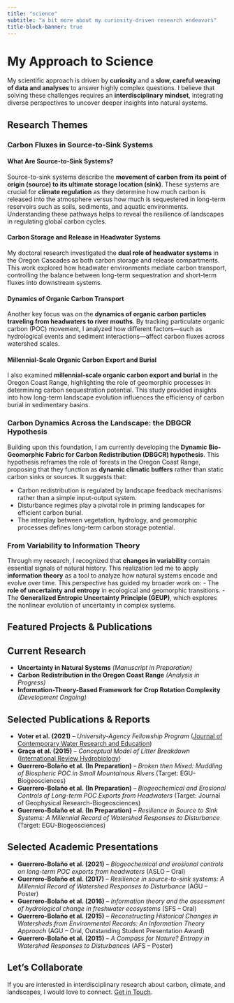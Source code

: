 ```yaml
---
title: "science"
subtitle: "a bit more about my curiosity-driven research endeavors"
title-block-banner: true
---
```


# My Approach to Science

My scientific approach is driven by **curiosity** and a **slow, careful weaving of data and analyses** to answer highly complex questions. I believe that solving these challenges requires an **interdisciplinary mindset**, integrating diverse perspectives to uncover deeper insights into natural systems.

## Research Themes

### Carbon Fluxes in Source-to-Sink Systems

#### What Are Source-to-Sink Systems?
Source-to-sink systems describe the **movement of carbon from its point of origin (source) to its ultimate storage location (sink)**. These systems are crucial for **climate regulation** as they determine how much carbon is released into the atmosphere versus how much is sequestered in long-term reservoirs such as soils, sediments, and aquatic environments. Understanding these pathways helps to reveal the resilience of landscapes in regulating global carbon cycles.

#### Carbon Storage and Release in Headwater Systems
My doctoral research investigated the **dual role of headwater systems** in the Oregon Cascades as both carbon storage and release compartments. This work explored how headwater environments mediate carbon transport, controlling the balance between long-term sequestration and short-term fluxes into downstream systems.

#### Dynamics of Organic Carbon Transport
Another key focus was on the **dynamics of organic carbon particles traveling from headwaters to river mouths**. By tracking particulate organic carbon (POC) movement, I analyzed how different factors—such as hydrological events and sediment interactions—affect carbon fluxes across watershed scales.

#### Millennial-Scale Organic Carbon Export and Burial
I also examined **millennial-scale organic carbon export and burial** in the Oregon Coast Range, highlighting the role of geomorphic processes in determining carbon sequestration potential. This study provided insights into how long-term landscape evolution influences the efficiency of carbon burial in sedimentary basins.

### Carbon Dynamics Across the Landscape: the DBGCR Hypothesis
Building upon this foundation, I am currently developing the **Dynamic Bio-Geomorphic Fabric for Carbon Redistribution (DBGCR) hypothesis**. This hypothesis reframes the role of forests in the Oregon Coast Range, proposing that they function as **dynamic climatic buffers** rather than static carbon sinks or sources. It suggests that:

  - Carbon redistribution is regulated by landscape feedback mechanisms rather than a simple input-output system.
  - Disturbance regimes play a pivotal role in priming landscapes for efficient carbon burial.
  - The interplay between vegetation, hydrology, and geomorphic processes defines long-term carbon storage potential.

### From Variability to Information Theory
Through my research, I recognized that **changes in variability** contain essential signals of natural history. This realization led me to apply **information theory** as a tool to analyze how natural systems encode and evolve over time. This perspective has guided my broader work on:
- The **role of uncertainty and entropy** in ecological and geomorphic transitions.
- The **Generalized Entropic Uncertainty Principle (GEUP)**, which explores the nonlinear evolution of uncertainty in complex systems.

## Featured Projects & Publications

::: {.callout-note collapse=true}
## Current Research
- **Uncertainty in Natural Systems** *(Manuscript in Preparation)*
- **Carbon Redistribution in the Oregon Coast Range** *(Analysis in Progress)*
- **Information-Theory-Based Framework for Crop Rotation Complexity** *(Development Ongoing)*
:::

::: {.callout-note collapse=true}
## Selected Publications & Reports
- **Voter et al. (2021)** – *University-Agency Fellowship Program* ([Journal of Contemporary Water Research and Education](https://ucowr.org/wp-content/uploads/2021/12/174_Voter_et_al.pdf))
- **Graça et al. (2015)** – *Conceptual Model of Litter Breakdown* ([International Review Hydrobiology](https://onlinelibrary.wiley.com/doi/abs/10.1002/iroh.201401757))
- **Guerrero-Bolaño et al. (In Preparation)** – *Broken then Mixed: Muddling of Biospheric POC in Small Mountainous Rivers* (Target: EGU-Biogeosciences)
- **Guerrero-Bolaño et al. (In Preparation)** – *Biogeochemical and Erosional Controls of Long-term POC Exports from Headwaters* (Target: Journal of Geophysical Research-Biogeosciences)
- **Guerrero-Bolaño et al. (In Preparation)** – *Resilience in Source to Sink Systems: A Millennial Record of Watershed Responses to Disturbance* (Target: EGU-Biogeosciences)
:::

::: {.callout-note collapse=true}
## Selected Academic Presentations
- **Guerrero-Bolaño et al. (2021)** – *Biogeochemical and erosional controls on long-term POC exports from headwaters* (ASLO – Oral)
- **Guerrero-Bolaño et al. (2017)** – *Resilience in source-to-sink systems: A Millennial Record of Watershed Responses to Disturbance* (AGU – Poster)
- **Guerrero-Bolaño et al. (2016)** – *Information theory and the assessment of hydrological change in freshwater ecosystems* (SFS – Oral)
- **Guerrero-Bolaño et al. (2015)** – *Reconstructing Historical Changes in Watersheds from Environmental Records: An Information Theory Approach* (AGU – Oral, Outstanding Student Presentation Award)
- **Guerrero-Bolaño et al. (2015)** – *A Compass for Nature? Entropy in Watershed Responses to Disturbances* (AFS – Poster)
:::

## Let's Collaborate
If you are interested in interdisciplinary research about carbon, climate, and landscapes, I would love to connect. [Get in Touch](mailto:guerrero.francisco.jose@gmail.com).
